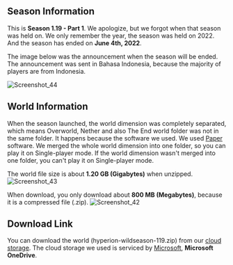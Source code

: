 ## Season Information
This is **Season 1.19 - Part 1**. We apologize, but we forgot when that season was held on. We only remember the year, the season was held on 2022.
And the season has ended on **June 4th, 2022**. 

The image below was the announcement when the season will be ended. The announcement was sent in Bahasa Indonesia, because the majority of players are from Indonesia.

![Screenshot_44](../../../public/img/Screenshot_44.png)

## World Information
When the season launched, the world dimension was completely separated, which means Overworld, Nether and also The End world folder was not in the same folder.
It happens because the software we used. We used [Paper](https://papermc.io) software. We merged the whole world dimension into one folder, so you can play it on Single-player mode. If the world dimension wasn't merged into one folder, you can't play it on Single-player mode. 

The world file size is about **1.20 GB (Gigabytes)** when unzipped.
![Screenshot_43](../../../public/img/img/Screenshot_43.png)

When download, you only download about **800 MB (Megabytes)**, because it is a compressed file (.zip).
![Screenshot_42](../../../public/img/Screenshot_42.png)

## Download Link
You can download the world (hyperion-wildseason-119.zip) from our [cloud storage](https://1drv.ms/u/s!AijIqc_DUK1ugUo1LOlRx-8KRnks?e=7fxb5V). The cloud storage we used is serviced by [Microsoft](https://www.microsoft.com/), **Microsoft OneDrive**.